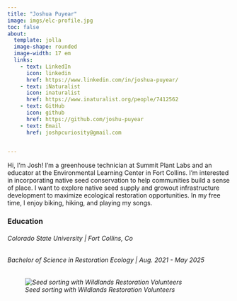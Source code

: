 ```yaml
---
title: "Joshua Puyear"
image: imgs/elc-profile.jpg
toc: false
about: 
  template: jolla
  image-shape: rounded
  image-width: 17 em
  links:
    - text: LinkedIn
      icon: linkedin
      href: https://www.linkedin.com/in/joshua-puyear/
    - text: iNaturalist
      icon: inaturalist
      href: https://www.inaturalist.org/people/7412562
    - text: GitHub
      icon: github
      href: https://github.com/joshu-puyear
    - text: Email
      href: joshpcuriosity@gmail.com
      

---
```


Hi, I'm Josh! I'm a greenhouse technician at Summit Plant Labs and an educator at the Environmental Learning Center in Fort Collins. I'm interested in incorporating native seed conservation to help communities build a sense of place. I want to explore native seed supply and growout infrastructure development to maximize ecological restoration opportunities. In my free time, I enjoy biking, hiking, and playing my songs.

<h3>Education</h3>

<h6>Colorado State University | Fort Collins, Co</h6>
<h6>Bachelor of Science in Restoration Ecology | Aug. 2021 - May 2025<h6>

![Seed sorting with Wildlands Restoration Volunteers](imgs/seed.jpg)